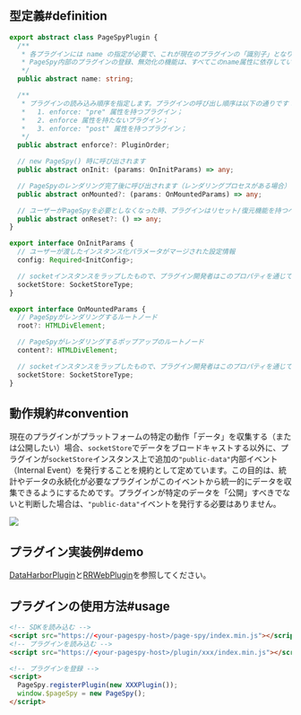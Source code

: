 
## 型定義#definition

```ts
export abstract class PageSpyPlugin {
  /**
   * 各プラグインには name の指定が必要で、これが現在のプラグインの「識別子」となります。
   * PageSpy内部のプラグインの登録、無効化の機能は、すべてこのname属性に依存しています
   */
  public abstract name: string;

  /**
   * プラグインの読み込み順序を指定します。プラグインの呼び出し順序は以下の通りです：
   *   1. enforce: "pre" 属性を持つプラグイン；
   *   2. enforce 属性を持たないプラグイン；
   *   3. enforce: "post" 属性を持つプラグイン；
   */
  public abstract enforce?: PluginOrder;

  // new PageSpy() 時に呼び出されます
  public abstract onInit: (params: OnInitParams) => any;

  // PageSpyのレンダリング完了後に呼び出されます（レンダリングプロセスがある場合）
  public abstract onMounted?: (params: OnMountedParams) => any;

  // ユーザーがPageSpyを必要としなくなった時、プラグインはリセット/復元機能を持つべきです
  public abstract onReset?: () => any;
}

export interface OnInitParams {
  // ユーザーが渡したインスタンス化パラメータがマージされた設定情報
  config: Required<InitConfig>;

  // socketインスタンスをラップしたもので、プラグイン開発者はこのプロパティを通じてデバッグ側/APIと対話できます
  socketStore: SocketStoreType;
}

export interface OnMountedParams {
  // PageSpyがレンダリングするルートノード
  root?: HTMLDivElement;

  // PageSpyがレンダリングするポップアップのルートノード
  content?: HTMLDivElement;

  // socketインスタンスをラップしたもので、プラグイン開発者はこのプロパティを通じてデバッグ側/APIと対話できます
  socketStore: SocketStoreType;
}
```

## 動作規約#convention

現在のプラグインがプラットフォームの特定の動作「データ」を収集する（または公開したい）場合、`socketStore`でデータをブロードキャストする以外に、プラグインが`socketStore`インスタンス上で追加の`"public-data"`内部イベント（Internal Event）を発行することを規約として定めています。この目的は、統計やデータの永続化が必要なプラグインがこのイベントから統一的にデータを収集できるようにするためです。プラグインが特定のデータを「公開」すべきでないと判断した場合は、`"public-data"`イベントを発行する必要はありません。

<a href={pluginsImg} target="_blank">
  <img src={pluginsImg} />
</a>

## プラグイン実装例#demo

[DataHarborPlugin]({VITE_PLUGIN_DATA_HARBOR})と[RRWebPlugin]({VITE_PLUGIN_RRWEB})を参照してください。

## プラグインの使用方法#usage

```html
<!-- SDKを読み込む -->
<script src="https://<your-pagespy-host>/page-spy/index.min.js"></script>
<!-- プラグインを読み込む -->
<script src="https://<your-pagespy-host>/plugin/xxx/index.min.js"></script>

<!-- プラグインを登録 -->
<script>
  PageSpy.registerPlugin(new XXXPlugin());
  window.$pageSpy = new PageSpy();
</script>
``` 